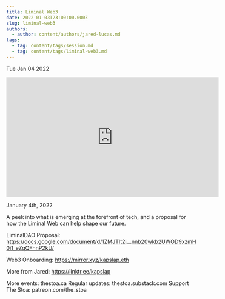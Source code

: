 ```yaml
---
title: Liminal Web3
date: 2022-01-03T23:00:00.000Z
slug: liminal-web3
authors:
  - author: content/authors/jared-lucas.md
tags:
  - tag: content/tags/session.md
  - tag: content/tags/liminal-web3.md
---
```






Tue Jan 04 2022

<iframe width="560" height="315" src="https://www.youtube.com/embed/JfoHPq19Oog" title="Liminal Web3 w/ Jared Lucas" frameborder="0" allow="accelerometer; autoplay; clipboard-write; encrypted-media; gyroscope; picture-in-picture" allowfullscreen ></iframe>

January 4th, 2022

A peek into what is emerging at the forefront of tech, and a proposal for how the Liminal Web can help shape our future.

LiminalDAO Proposal: https://docs.google.com/document/d/1ZMJTIt2i__nnb20wkb2UWOD9xzmH0i1_eZqQFhnP2kU/

Web3 Onboarding: https://mirror.xyz/kapslap.eth

More from Jared: https://linktr.ee/kapslap

More events: thestoa.ca
Regular updates: thestoa.substack.com
Support The Stoa: patreon.com/the_stoa


